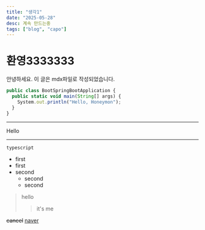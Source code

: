 ```yaml
---
title: "생각1"
date: "2025-05-28"
desc: 계속 만드는중
tags: ["blog", "capo"]
---
```

 
# 환영3333333 
 
안녕하세요. 이 글은 mdx파일로 작성되었습니다.
```ts
public class BootSpringBootApplication {
  public static void main(String[] args) {
    System.out.println("Hello, Honeymon");
  }
}
```
* * *
Hello
* * *
`typescript`
- first
- first
- second
  - second
  - second

>hello
>>it's me

~~cancel~~
[naver](https://naver.com)